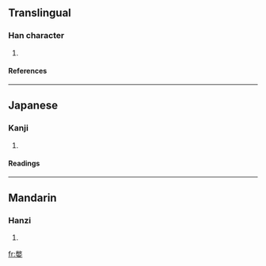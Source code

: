 ==Translingual==
===Han character===
{{Han char|rn=38|rad=女|as=12|sn=15|four=9840<sub>4</sub>|canj=火大女 (FKV)}}
# {{defn|Han|sort=女12}}
====References====
{{Han ref|kx=0270.320|dkj=06698|hdz=21080.120|uh=5AF3|ud=23283|bh=E173|bd=57715}}
----
==Japanese==
===Kanji===
{{ja-kanji|grade=|rs=女12}}
# {{defn|Japanese}} 
====Readings====
{{ja-readings|on=[[へつ]] (hetsu), [[へち]] (hechi)|kun=[[おこる]] (okoru), [[かるいさま]] (karuisama)}}
----
==Mandarin==
===Hanzi===
{{cmn-hanzi|pin=[[piè]] (pie4)|wg=p'ieh<sup>4</sup>}}
# {{defn|Mandarin}}

[[fr:嫳]]